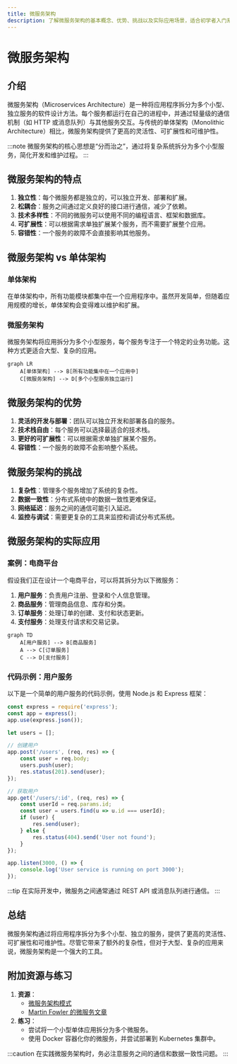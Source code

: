 ```yaml
---
title: 微服务架构
description: 了解微服务架构的基本概念、优势、挑战以及实际应用场景，适合初学者入门系统设计。
---
```


# 微服务架构

## 介绍

微服务架构（Microservices Architecture）是一种将应用程序拆分为多个小型、独立服务的软件设计方法。每个服务都运行在自己的进程中，并通过轻量级的通信机制（如 HTTP 或消息队列）与其他服务交互。与传统的单体架构（Monolithic Architecture）相比，微服务架构提供了更高的灵活性、可扩展性和可维护性。

:::note
微服务架构的核心思想是“分而治之”，通过将复杂系统拆分为多个小型服务，简化开发和维护过程。
:::

## 微服务架构的特点

1. **独立性**：每个微服务都是独立的，可以独立开发、部署和扩展。
2. **松耦合**：服务之间通过定义良好的接口进行通信，减少了依赖。
3. **技术多样性**：不同的微服务可以使用不同的编程语言、框架和数据库。
4. **可扩展性**：可以根据需求单独扩展某个服务，而不需要扩展整个应用。
5. **容错性**：一个服务的故障不会直接影响其他服务。

## 微服务架构 vs 单体架构

### 单体架构
在单体架构中，所有功能模块都集中在一个应用程序中。虽然开发简单，但随着应用规模的增长，单体架构会变得难以维护和扩展。

### 微服务架构
微服务架构将应用拆分为多个小型服务，每个服务专注于一个特定的业务功能。这种方式更适合大型、复杂的应用。

```mermaid
graph LR
    A[单体架构] --> B[所有功能集中在一个应用中]
    C[微服务架构] --> D[多个小型服务独立运行]
```

## 微服务架构的优势

1. **灵活的开发与部署**：团队可以独立开发和部署各自的服务。
2. **技术栈自由**：每个服务可以选择最适合的技术栈。
3. **更好的可扩展性**：可以根据需求单独扩展某个服务。
4. **容错性**：一个服务的故障不会影响整个系统。

## 微服务架构的挑战

1. **复杂性**：管理多个服务增加了系统的复杂性。
2. **数据一致性**：分布式系统中的数据一致性更难保证。
3. **网络延迟**：服务之间的通信可能引入延迟。
4. **监控与调试**：需要更复杂的工具来监控和调试分布式系统。

## 微服务架构的实际应用

### 案例：电商平台
假设我们正在设计一个电商平台，可以将其拆分为以下微服务：

1. **用户服务**：负责用户注册、登录和个人信息管理。
2. **商品服务**：管理商品信息、库存和分类。
3. **订单服务**：处理订单的创建、支付和状态更新。
4. **支付服务**：处理支付请求和交易记录。

```mermaid
graph TD
    A[用户服务] --> B[商品服务]
    A --> C[订单服务]
    C --> D[支付服务]
```

### 代码示例：用户服务
以下是一个简单的用户服务的代码示例，使用 Node.js 和 Express 框架：

```javascript
const express = require('express');
const app = express();
app.use(express.json());

let users = [];

// 创建用户
app.post('/users', (req, res) => {
    const user = req.body;
    users.push(user);
    res.status(201).send(user);
});

// 获取用户
app.get('/users/:id', (req, res) => {
    const userId = req.params.id;
    const user = users.find(u => u.id === userId);
    if (user) {
        res.send(user);
    } else {
        res.status(404).send('User not found');
    }
});

app.listen(3000, () => {
    console.log('User service is running on port 3000');
});
```

:::tip
在实际开发中，微服务之间通常通过 REST API 或消息队列进行通信。
:::

## 总结

微服务架构通过将应用程序拆分为多个小型、独立的服务，提供了更高的灵活性、可扩展性和可维护性。尽管它带来了额外的复杂性，但对于大型、复杂的应用来说，微服务架构是一个强大的工具。

## 附加资源与练习

1. **资源**：
   - [微服务架构模式](https://microservices.io/)
   - [Martin Fowler 的微服务文章](https://martinfowler.com/articles/microservices.html)
2. **练习**：
   - 尝试将一个小型单体应用拆分为多个微服务。
   - 使用 Docker 容器化你的微服务，并尝试部署到 Kubernetes 集群中。

:::caution
在实践微服务架构时，务必注意服务之间的通信和数据一致性问题。
:::
